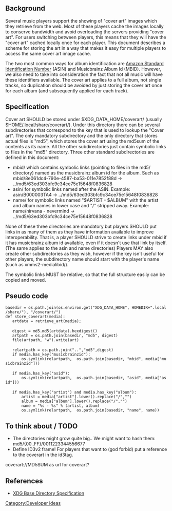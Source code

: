 ==Background==
Several music players support the showing of "cover art" images which they retrieve from the web. Most of these players cache the images locally to conserve bandwidth and avoid overloading the servers providing "cover art". For users switching between players, this means that they will have the "cover art" cached locally once for each player. This document describes a scheme for storing the art in a way that makes it easy for multiple players to access the same cover art image cache.

The two most common ways for album identification are [[wikipedia:Amazon_Standard_Identification_Number|Amazon Standard Identification Number]] (ASIN) and Musicbrainz Album Id (MBID). However, we also need to take into consideration the fact that not all music will have these identifiers available. The cover art applies to a full album, not single tracks, so duplication should be avoided by just storing the cover art once for each album (and subsequently applied for each track).

==Specification==
Cover art SHOULD be stored under $XDG_DATA_HOME/coverart/ (usually $HOME/.local/share/coverart/). Under this directory there can be several subdirectories that correspond to the key that is used to lookup the "Cover art". The only mandatory subdirectory and the only directory that stores actual files is "md5", which stores the cover art using the md5sum of the contents as its name. All the other subdirectories just contain symbolic links to files in the "md5" directory. Three other standard subdirectories are defined in this document:

* mbid/ which contains symbolic links (pointing to files in the md5/ directory) named as the musicbrainz album id for the album. Such as mbid/8e061dc4-790e-4587-ba53-011e7852f88d -> ../md5/63ed303bfc9c34ce75e15648f0836828
* asin/ for symbolic links named after the ASIN. Example: asin/B000003TA4 -> ../md5/63ed303bfc9c34ce75e15648f0836828
* name/ for symbolic links named "$ARTIST - $ALBUM" with the artist and album names in lower case and "/" stripped away. Example: name/nirvana - nevermind -> ../md5/63ed303bfc9c34ce75e15648f0836828

None of these three directories are mandatory but players SHOULD put links in as many of them as they have information available to improve interoperability. That is, a player SHOULD strive to create links under mbid if it has musicbrainz album id available, even if it doesn't use that link by itself. (The same applies to the asin and name directories) Players MAY also create other subdirectories as they wish, however if the key isn't useful for other players, the subdirectory name should start with the player's name (such as xmms2-medialibid/).

The symbolic links MUST be relative, so that the full structure easily can be copied and moved.

==Pseudo code==

 basedir = os.path.join(os.environ.get("XDG_DATA_HOME", HOMEDIR+".local/share/"), "/coverart/")
 def store_coverart(media):
 	artdata = retrieve_art(media);
 
 	digest = md5.md5(artdata).hexdigest()
 	artpath = os.path.join(basedir, "md5", digest)
 	file(artpath, "w").write(art)
 
 	relartpath = os.path.join("..","md5",digest)
 	if media.has_key("musicbrainzid"):
 		os.symlink(relartpath,  os.path.join(basedir, "mbid", media["musicbrainzid"]))
 
 	if media.has_key("asid"):
 		os.symlink(relartpath,  os.path.join(basedir, "asid", media["asid"]))
 
 	if media.has_key("artist") and media.has_key("album"):
 		artist = media["artist"].lower().replace("/","")
 		album = media["album"].lower().replace("/","")
 		name = "%s - %s" % (artist, album)
 		os.symlink(relartpath,  os.path.join(basedir, "name", name))

==To think about / TODO==

* The directories might grow quite big.. We might want to hash them: md5/{00..FF}/0011223344556677
* Define ID3v2 frame! For players that want to (god forbid) put a reference to the coverart in the id3tag.
coverart://MD5SUM as url for coverart?

== References ==
* [http://standards.freedesktop.org/basedir-spec/0.6/ XDG Base Directory Specification]

[[Category:Developer ideas]]